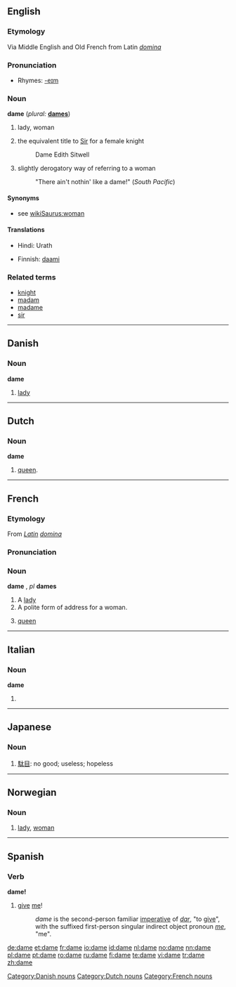 {{See|Dame}}
==English==

===Etymology===
Via Middle English and Old French from Latin ''[[domina]]''

===Pronunciation===
*Rhymes: [[Rhymes:English:-eɪm|-eɪm]]

===Noun===
'''dame'''  (''plural:'' '''[[dames]]''')

# {{archaic}} lady, woman
# {{UK}} the equivalent title to [[Sir]] for a female knight
#:  Dame Edith Sitwell
# {{colloquial}} slightly derogatory way of referring to a woman
#: "There ain't nothin' like a dame!" (''South Pacific'')

====Synonyms====
* see [[wikiSaurus:woman]]

====Translations====
{{trans-top|archaic: lady, woman}}
*Hindi: Urath
{{trans-mid}}
{{trans-bottom}}

{{trans-top|equivalent title to Sir for a female knight}}
{{trans-mid}}
{{trans-bottom}}

{{trans-top|slightly derogatory way of referring to a woman}}
*Finnish: [[daami]]
{{trans-mid}}
{{trans-bottom}}

===Related terms===
*[[knight]]
*[[madam]]
*[[madame]]
*[[sir]]

----

==Danish==

===Noun===
'''dame'''

# [[lady]]

[[Category:Danish nouns]]

----

==Dutch==

===Noun===
'''dame'''

# {{chess|lang=nl}} [[queen]].


[[Category:Dutch nouns]]

----

==French==

===Etymology===
From ''[[Latin]]'' ''[[domina]]''

===Pronunciation===
{{IPA|[daːm]}}

===Noun===
'''dame''' {{f}}, ''pl'' '''dames'''

# A [[lady]]
# A polite form of address for a woman.
# {{chess|lang=fr}} [[queen]]

[[Category:French nouns]]

----

==Italian==

===Noun===
'''dame''' {{f}}

# {{plural of|[[dama]]|lang=Italian}}

----

==Japanese==
{{see|damena}}

===Noun===
{{ja-noun|r|hira=だめ}}

# [[駄目]]: no good; useless; hopeless

----

==Norwegian==

===Noun===
{{no-noun-c|dam}}

# [[lady]], [[woman]]

----

==Spanish==

===Verb===
'''dame!'''

#[[give]] [[me]]!
#: ''dame'' is the second-person familiar [[imperative]] of ''[[dar]]'', "to [[give]]", with the suffixed first-person singular indirect object pronoun ''[[me]]'', "me".

[[de:dame]]
[[et:dame]]
[[fr:dame]]
[[io:dame]]
[[id:dame]]
[[nl:dame]]
[[no:dame]]
[[nn:dame]]
[[pl:dame]]
[[pt:dame]]
[[ro:dame]]
[[ru:dame]]
[[fi:dame]]
[[te:dame]]
[[vi:dame]]
[[tr:dame]]
[[zh:dame]]